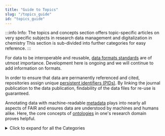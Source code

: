 ```yaml
---
title: "Guide to Topics"
slug: "/topics_guide"
id: "topics_guide"
---
```



:::info Info:
The topics and concepts section offers topic-specific articles on very specific subjects in research data management and digitalization in chemistry This section is sub-divided into further categories for easy reference. 
:::

For data to be interoperable and reusable, [data formats standards](62_data_formats/00_format_standards.mdx) are of utmost importance. Development here is ongoing and we will continue to add information on formats.

In order to ensure that data are permanently referenced and cited, repositories assign unique [persistent identifiers (PIDs)](/docs/pid). By linking the journal publication to the data publication, findability of the data files for re-use is guaranteed.

Annotating data with machine-readable [metadata](63_data_description_annotation/10_metadata.mdx) plays into nearly all aspects of FAIR and ensures data are understood by machines and humans alike. Here, the core concepts of [ontologies](/docs/ontology) in one's research domain proves helpful.


<details>
  <summary>Click to expand for all the Categories</summary>
  
 <h3>Topics & Concepts</h3>
 
<a href="/docs/identifiers">Identifiers</a> <br />
<a href="/docs/format_standards">Data Formats</a> <br />
<a href="/docs/data_description_annotation">Data Description and Annotation</a> <br />


</details>
